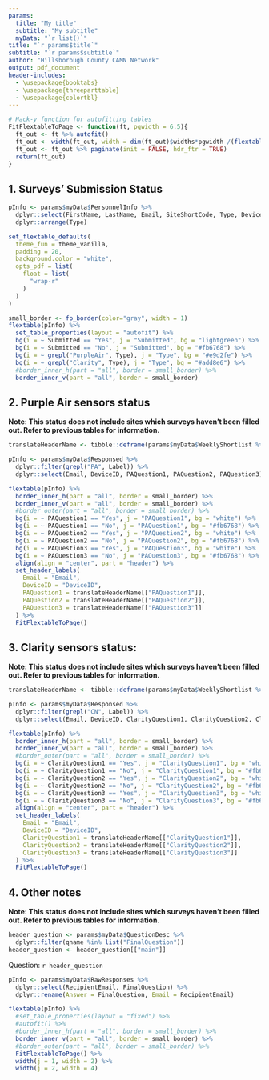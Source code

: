 ```yaml
---
params:
  title: "My title"
  subtitle: "My subtitle"
  myData: "`r list()`"
title: "`r params$title`" 
subtitle: "`r params$subtitle`" 
author: "Hillsborough County CAMN Network" 
output: pdf_document
header-includes:
  - \usepackage{booktabs}
  - \usepackage{threeparttable}
  - \usepackage{colortbl}
---
```


```r
# Hack-y function for autofitting tables
FitFlextableToPage <- function(ft, pgwidth = 6.5){
  ft_out <- ft %>% autofit()
  ft_out <- width(ft_out, width = dim(ft_out)$widths*pgwidth /(flextable_dim(ft_out)$widths))
  ft_out <- ft_out %>% paginate(init = FALSE, hdr_ftr = TRUE)
  return(ft_out)
}
```

## 1. Surveys' Submission Status

```r
pInfo <- params$myData$PersonnelInfo %>%
  dplyr::select(FirstName, LastName, Email, SiteShortCode, Type, DeviceID, Submitted) %>%
  dplyr::arrange(Type)

set_flextable_defaults(
  theme_fun = theme_vanilla,
  padding = 20,
  background.color = "white",
  opts_pdf = list(
    float = list(
      "wrap-r"
    )
  )
)

small_border <- fp_border(color="gray", width = 1)
flextable(pInfo) %>%
  set_table_properties(layout = "autofit") %>%
  bg(i = ~ Submitted == "Yes", j = "Submitted", bg = "lightgreen") %>%
  bg(i = ~ Submitted == "No", j = "Submitted", bg = "#fb6768") %>%
  bg(i = ~ grepl("PurpleAir", Type), j = "Type", bg = "#e9d2fe") %>%
  bg(i = ~ grepl("Clarity", Type), j = "Type", bg = "#add8e6") %>%
  #border_inner_h(part = "all", border = small_border) %>%
  border_inner_v(part = "all", border = small_border) 
```

## 2. Purple Air sensors status

**Note: This status does not include sites which surveys haven't been filled out. Refer to previous tables for information.**
```r
translateHeaderName <- tibble::deframe(params$myData$WeeklyShortlist %>% select(QuestionTag, QuestionColumnName))

pInfo <- params$myData$Responsed %>%
  dplyr::filter(grepl("PA", Label)) %>%
  dplyr::select(Email, DeviceID, PAQuestion1, PAQuestion2, PAQuestion3) 

flextable(pInfo) %>%
  border_inner_h(part = "all", border = small_border) %>%
  border_inner_v(part = "all", border = small_border) %>%
  #border_outer(part = "all", border = small_border) %>%
  bg(i = ~ PAQuestion1 == "Yes", j = "PAQuestion1", bg = "white") %>%
  bg(i = ~ PAQuestion1 == "No", j = "PAQuestion1", bg = "#fb6768") %>%
  bg(i = ~ PAQuestion2 == "Yes", j = "PAQuestion2", bg = "white") %>%
  bg(i = ~ PAQuestion2 == "No", j = "PAQuestion2", bg = "#fb6768") %>%
  bg(i = ~ PAQuestion3 == "Yes", j = "PAQuestion3", bg = "white") %>%
  bg(i = ~ PAQuestion3 == "No", j = "PAQuestion3", bg = "#fb6768") %>%
  align(align = "center", part = "header") %>%
  set_header_labels(
    Email = "Email",
    DeviceID = "DeviceID",
    PAQuestion1 = translateHeaderName[["PAQuestion1"]],
    PAQuestion2 = translateHeaderName[["PAQuestion2"]],
    PAQuestion3 = translateHeaderName[["PAQuestion3"]]
  ) %>%
  FitFlextableToPage()
```

## 3. Clarity sensors status:
**Note: This status does not include sites which surveys haven't been filled out. Refer to previous tables for information.**
```r
translateHeaderName <- tibble::deframe(params$myData$WeeklyShortlist %>% select(QuestionTag, QuestionColumnName))

pInfo <- params$myData$Responsed %>%
  dplyr::filter(grepl("CN", Label)) %>%
  dplyr::select(Email, DeviceID, ClarityQuestion1, ClarityQuestion2, ClarityQuestion3) 

flextable(pInfo) %>%
  border_inner_h(part = "all", border = small_border) %>%
  border_inner_v(part = "all", border = small_border) %>%
  #border_outer(part = "all", border = small_border) %>%
  bg(i = ~ ClarityQuestion1 == "Yes", j = "ClarityQuestion1", bg = "white") %>%
  bg(i = ~ ClarityQuestion1 == "No", j = "ClarityQuestion1", bg = "#fb6768") %>%
  bg(i = ~ ClarityQuestion2 == "Yes", j = "ClarityQuestion2", bg = "white") %>%
  bg(i = ~ ClarityQuestion2 == "No", j = "ClarityQuestion2", bg = "#fb6768") %>%
  bg(i = ~ ClarityQuestion3 == "Yes", j = "ClarityQuestion3", bg = "white") %>%
  bg(i = ~ ClarityQuestion3 == "No", j = "ClarityQuestion3", bg = "#fb6768") %>%
  align(align = "center", part = "header") %>%
  set_header_labels(
    Email = "Email",
    DeviceID = "DeviceID",
    ClarityQuestion1 = translateHeaderName[["ClarityQuestion1"]],
    ClarityQuestion2 = translateHeaderName[["ClarityQuestion2"]],
    ClarityQuestion3 = translateHeaderName[["ClarityQuestion3"]]
  ) %>%
  FitFlextableToPage()
```

## 4. Other notes
**Note: This status does not include sites which surveys haven't been filled out. Refer to previous tables for information.**
```r
header_question <- params$myData$QuestionDesc %>%
  dplyr::filter(qname %in% list("FinalQuestion"))
header_question <- header_question[["main"]]
```
Question: `r header_question`

```r
pInfo <- params$myData$RawResponses %>%
  dplyr::select(RecipientEmail, FinalQuestion) %>%
  dplyr::rename(Answer = FinalQuestion, Email = RecipientEmail)

flextable(pInfo) %>%
  #set_table_properties(layout = "fixed") %>%
  #autofit() %>%
  #border_inner_h(part = "all", border = small_border) %>%
  border_inner_v(part = "all", border = small_border) %>%
  #border_outer(part = "all", border = small_border) %>%
  FitFlextableToPage() %>%
  width(j = 1, width = 2) %>%
  width(j = 2, width = 4)
```
